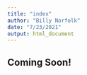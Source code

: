 ```yaml
---
title: "index"
author: "Billy Norfolk"
date: "7/23/2021"
output: html_document
---
```


## Coming Soon!